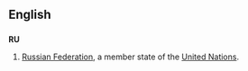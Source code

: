 ==English==
==={{abbreviation}}===
'''RU'''
#[[Russian Federation]], a member state of the [[United Nations]].